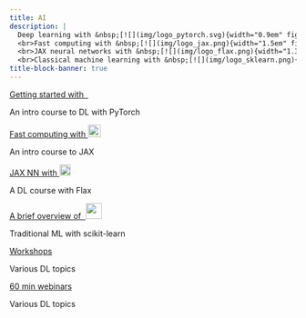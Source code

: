 ```yaml
---
title: AI
description: |
  Deep learning with &nbsp;[![](img/logo_pytorch.svg){width="0.9em" fig-alt="noshadow"}](https://pytorch.org/)
  <br>Fast computing with &nbsp;[![](img/logo_jax.png){width="1.5em" fig-alt="noshadow"}](https://jax.readthedocs.io)
  <br>JAX neural networks with &nbsp;[![](img/logo_flax.png){width="1.3em" fig-alt="noshadow"}](https://jax.readthedocs.io)
  <br>Classical machine learning with &nbsp;[![](img/logo_sklearn.png){width="1.8em" fig-alt="noshadow"}](https://scikit-learn.org/)
title-block-banner: true
---
```


:::{layout="[[5, 5], [5, 5], [5, 5]]"}

:::{.card .mb-3}

:::{.card-body2}

[Getting started with &nbsp;![](img/logo_pytorch.svg){width="1em" fig-alt="noshadow"}](top_pt.qmd){.card-title2 .stretched-link}

[An intro course to DL with PyTorch]{.text-muted}

:::

:::

:::{.card .mb-3}

:::{.card-body2}

[Fast computing with ![](img/logo_jax.png){width="1.6em" fig-alt="noshadow"}](top_jx.qmd){.card-title2 .stretched-link}

[An intro course to JAX]{.text-muted}

:::

:::

:::{.card .mb-3}

:::{.card-body2}

[JAX NN with ![](img/logo_flax.png){width="1.4em" fig-alt="noshadow"}](top_fl.qmd){.card-title2 .stretched-link}

[A DL course with Flax]{.text-muted}

:::

:::

:::{.card .mb-3}

:::{.card-body2}

[A brief overview of &nbsp;![](img/logo_sklearn.png){width="2em" fig-alt="noshadow"}](sk_intro.qmd){.card-title2 .stretched-link}

[Traditional ML with scikit-learn]{.text-muted}

:::

:::

:::{.card .mb-3}

:::{.card-body2}

[Workshops](top_ws.qmd){.card-title2 .stretched-link}

[Various DL topics]{.text-muted}

:::

:::

:::{.card .mb-3}

:::{.card-body2}

[60 min webinars](top_wb.qmd){.card-title2 .stretched-link}

[Various DL topics]{.text-muted}

:::

:::

::::
